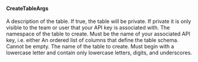 #### CreateTableArgs


<ParamField path="description" type="text">
A description of the table.
</ParamField>
<ParamField path="is_private" type="text">
If true, the table will be private.
If private it is only visible to the team or user that your API key is associated with.
</ParamField>
<ParamField path="namespace" type="text">
The namespace of the table to create.
Must be the name of your associated API key, i.e. either 
</ParamField>
<ParamField path="schema" type="text">
An ordered list of columns that define the table schema. Cannot be empty.
</ParamField>
<ParamField path="table_name" type="text">
The name of the table to create.
Must begin with a lowercase letter and contain only lowercase letters,
digits, and underscores.
</ParamField>
